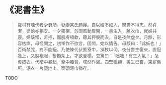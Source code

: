 # 《泥書生》

> 羅村有陳代者少蠢陋，娶妻某氏頗麗。自以婿不如人，鬱鬱不得志。然貞潔，婆媳亦相安。一夕獨宿，忽聞風動扉開，一書生入，脫衣巾，就婦共寢。婦駭懼，苦拒，而肌膚頓軟，聽其狎褻而去。自是夜無虛夕。月餘，形容枯瘁，母怪問之，初慚怍不欲言，固問，始以情告。母駭曰：「此妖也！」百術禁咒，終不能絕。乃使陳代伏匿室中，操杖以伺。夜分書生復來，置冠幾上，又脫袍服，搭椸架上。才欲登榻，忽驚曰：「咄咄！有生人氣！」急復披衣。代暗中暴起，擊中腰脅，塔然作聲。四壁張顧，書生已杳。束薪爇照，泥衣一片墮地上，案頭泥巾猶存。

TODO
